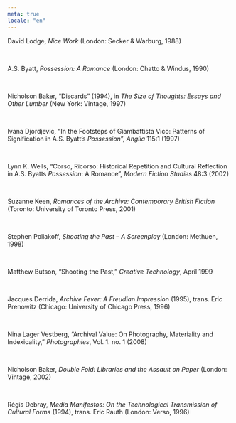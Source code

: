 ```yaml
---
meta: true
locale: "en"
---
```


David Lodge, *Nice Work* (London: Secker & Warburg, 1988)

<br />

A.S. Byatt, *Possession: A Romance* (London: Chatto & Windus, 1990)

<br />

Nicholson Baker, “Discards” (1994), in *The Size of Thoughts: Essays and Other Lumber* (New York: Vintage, 1997)

<br />

Ivana Djordjevic, “In the Footsteps of Giambattista Vico: Patterns of Signification in A.S. Byatt’s *Possession*”, *Anglia* 115:1 (1997)

<br />

Lynn K. Wells, “Corso, Ricorso: Historical Repetition and Cultural Reflection in A.S. Byatts *Possession*: A Romance”, *Modern Fiction Studies* 48:3 (2002)

<br />

Suzanne Keen, *Romances of the Archive: Contemporary British Fiction* (Toronto: University of Toronto Press, 2001)

<br />

Stephen Poliakoff, *Shooting the Past – A Screenplay* (London: Methuen, 1998)

<br />

Matthew Butson, “Shooting the Past,” *Creative Technology*, April 1999

<br />

Jacques Derrida, *Archive Fever: A Freudian Impression* (1995), trans. Eric Prenowitz (Chicago: University of Chicago Press, 1996)

<br />

Nina Lager Vestberg, “Archival Value: On Photography, Materiality and Indexicality,” *Photographies*, Vol. 1. no. 1 (2008)

<br />

Nicholson Baker, *Double Fold: Libraries and the Assault on Paper* (London: Vintage, 2002)

<br />

Régis Debray, *Media Manifestos: On the Technological Transmission of Cultural Forms* (1994), trans. Eric Rauth (London: Verso, 1996)
